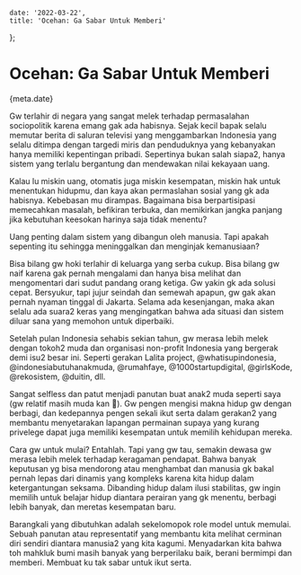 

    date: '2022-03-22',
    title: 'Ocehan: Ga Sabar Untuk Memberi'
};


# Ocehan: Ga Sabar Untuk Memberi

<Time>{meta.date}</Time>

Gw terlahir di negara yang sangat melek terhadap permasalahan sociopolitik karena emang gak ada habisnya. Sejak kecil bapak selalu memutar berita di saluran televisi yang menggambarkan Indonesia yang selalu ditimpa dengan targedi miris dan penduduknya yang kebanyakan hanya memiliki kepentingan pribadi. Sepertinya bukan salah siapa2, hanya sistem yang terlalu bergantung dan mendewakan nilai kekayaan uang. 

Kalau lu miskin uang, otomatis juga miskin kesempatan, miskin hak untuk menentukan hidupmu, dan kaya akan permaslahan sosial yang gk ada habisnya. Kebebasan mu dirampas. Bagaimana bisa berpartisipasi memecahkan masalah, befikiran terbuka, dan memikirkan jangka panjang jika kebutuhan keesokan harinya saja tidak menentu?

Uang penting dalam sistem yang dibangun oleh manusia. Tapi apakah sepenting itu sehingga meninggalkan dan menginjak kemanusiaan?

Bisa bilang gw hoki terlahir di keluarga yang serba cukup. Bisa bilang gw naif karena gak pernah mengalami dan hanya bisa melihat dan mengomentari dari sudut pandang orang ketiga. Gw yakin gk ada solusi cepat. Bersyukur, tapi jujur seindah dan semewah apapun, gw gak akan pernah nyaman tinggal di Jakarta. Selama ada kesenjangan, maka akan selalu ada suara2 keras yang mengingatkan bahwa ada situasi dan sistem diluar sana yang memohon untuk diperbaiki.

Setelah pulan Indonesia sehabis sekian tahun, gw merasa lebih melek dengan tokoh2 muda dan organisasi non-profit Indonesia yang bergerak demi isu2 besar ini. Seperti gerakan Lalita project, @whatisupindonesia, @indonesiabutuhanakmuda, @rumahfaye, @1000startupdigital, @girlsKode, @rekosistem, @duitin, dll.

Sangat selfless dan patut menjadi panutan buat anak2 muda seperti saya (gw relatif masih muda kan 🙈). Gw pengen mengisi makna hidup gw dengan berbagi, dan kedepannya pengen sekali ikut serta dalam gerakan2 yang membantu menyetarakan lapangan permainan supaya yang kurang privelege dapat juga memiliki kesempatan untuk memilih kehidupan mereka.

Cara gw untuk mulai? Entahlah. Tapi yang gw tau, semakin dewasa gw merasa lebih melek terhadap keragaman pendapat. Bahwa banyak keputusan yg bisa mendorong atau menghambat dan manusia gk bakal pernah lepas dari dinamis yang kompleks karena kita hidup dalam ketergantungan seksama. Dibanding hidup dalam ilusi stabilitas, gw ingin memilih untuk belajar hidup diantara perairan yang gk menentu, berbagi lebih banyak, dan meretas kesempatan baru.

Barangkali yang dibutuhkan adalah sekelomopok role model untuk memulai. Sebuah panutan atau representatif yang membantu kita melihat cerminan diri sendiri diantara manusia2 yang kita kagumi. Menyadarkan kita bahwa toh mahkluk bumi masih banyak yang berperilaku baik, berani bermimpi dan memberi. Membuat ku tak sabar untuk ikut serta.
